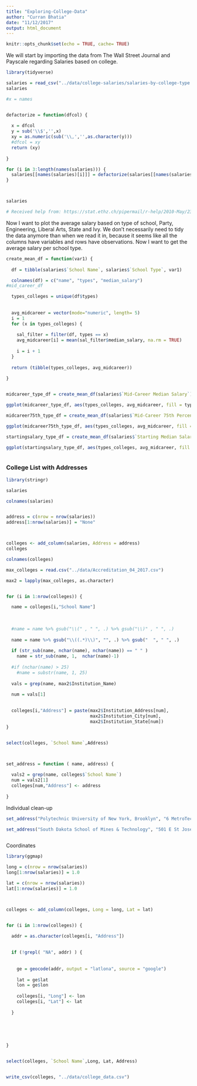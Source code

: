 ```yaml
---
title: "Exploring-College-Data"
author: "Curran Bhatia"
date: "11/12/2017"
output: html_document
---
```


```r
knitr::opts_chunk$set(echo = TRUE, cache= TRUE)

```

We will start by importing the data from The Wall Street Journal and Payscale regarding Salaries based on college.

```r
library(tidyverse)

```

```r

salaries = read_csv("../data/college-salaries/salaries-by-college-type.csv")
salaries

#x = names


defactorize = function(dfcol) {
  
  x = dfcol
  y = sub('\\$','',x)
  xy = as.numeric(sub('\\,','',as.character(y)))
  #dfcol = xy
  return (xy)
  
}

for (i in 3:length(names(salaries))) {
  salaries[[names(salaries)[i]]] = defactorize(salaries[[names(salaries)[i]]])
}



salaries

# Received help from: https://stat.ethz.ch/pipermail/r-help/2010-May/237909.html in order to change the characters into numbers

```



Now I want to plot the average salary based on type of school, Party, Engineering, Liberal Arts, State and Ivy. We don't necessarily need to tidy the data anymore than when we read it in, because it seems like all the columns have variables and rows have observations. Now I want to get the average salary per school type. 

```r

create_mean_df = function(var1) {
  
  df = tibble(salaries$`School Name`, salaries$`School Type`, var1)

  colnames(df) = c("name", "types", "median_salary")
#mid_career_df

  types_colleges = unique(df$types)
  
  
  avg_midcareer = vector(mode="numeric", length= 5)
  i = 1
  for (x in types_colleges) {
    
    sal_filter = filter(df, types == x)
    avg_midcareer[i] = mean(sal_filter$median_salary, na.rm = TRUE)
    
    i = i + 1
  }
  
  return (tibble(types_colleges, avg_midcareer))
  
}


midcareer_type_df = create_mean_df(salaries$`Mid-Career Median Salary`)

ggplot(midcareer_type_df, aes(types_colleges, avg_midcareer, fill = types_colleges)) + geom_col() + ggtitle(" Mean Avg-Mid-Career")


```


```r

midcareer75th_type_df = create_mean_df(salaries$`Mid-Career 75th Percentile Salary`)

ggplot(midcareer75th_type_df, aes(types_colleges, avg_midcareer, fill = types_colleges)) + geom_col() + ggtitle("75th Percentile Mean Avg-Mid-Career")


```

```r

startingsalary_type_df = create_mean_df(salaries$`Starting Median Salary`)

ggplot(startingsalary_type_df, aes(types_colleges, avg_midcareer, fill = types_colleges)) + geom_col() + ggtitle("Starting Median Salary Avg")



```

### College List with Addresses

```r
library(stringr)

salaries

colnames(salaries)


address = c(nrow = nrow(salaries))
address[1:nrow(salaries)] = "None"



colleges <- add_column(salaries, Address = address)
colleges

colnames(colleges)

max_colleges = read.csv("../data/Accreditation_04_2017.csv")

max2 = lapply(max_colleges, as.character)


for (i in 1:nrow(colleges)) {

  name = colleges[i,"School Name"]
  
  
  
  #name = name %>% gsub("\\(" , " ", .) %>% gsub("\\)" , " ", .)
  
  name = name %>% gsub("\\((.*)\\)", "", .) %>% gsub("  ", " ", .) 
  
  if (str_sub(name, nchar(name), nchar(name)) == " " )
    name = str_sub(name, 1,  nchar(name)-1)
  
  #if (nchar(name) > 25)
    #name = substr(name, 1, 25)
  
  vals = grep(name, max2$Institution_Name)
  
  num = vals[1]

  
  colleges[i,"Address"] = paste(max2$Institution_Address[num],
                                max2$Institution_City[num],
                                max2$Institution_State[num])
}


select(colleges, `School Name`,Address)



set_address = function ( name, address) {
  
  vals2 = grep(name, colleges$`School Name`)
  num = vals2[1]
  colleges[num,"Address"] <- address
  
}
```


Individual clean-up 

```r
set_address("Polytechnic University of New York, Brooklyn", "6 MetroTech Center, Brooklyn, NY 11201")

set_address("South Dakota School of Mines & Technology", "501 E St Joseph St, Rapid City, SD 57701")



```

Coordinates

```r

library(ggmap)

long = c(nrow = nrow(salaries))
long[1:nrow(salaries)] = 1.0

lat = c(nrow = nrow(salaries))
lat[1:nrow(salaries)] = 1.0



colleges <- add_column(colleges, Long = long, Lat = lat)


for (i in 1:nrow(colleges)) {
  
  addr = as.character(colleges[i, "Address"])
  

  if (!grepl( "NA", addr) ) {
    
    
    ge = geocode(addr, output = "latlona", source = "google")
   
    lat = ge$lat
    lon = ge$lon
      
    colleges[i, "Long"] <- lon
    colleges[i, "Lat"] <- lat
    
  }
  
  
  
  
  
}


select(colleges, `School Name`,Long, Lat, Address)


write_csv(colleges, "../data/college_data.csv")


```



